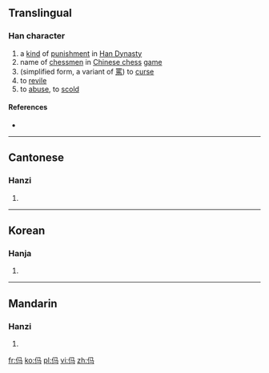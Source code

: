 ==Translingual==

===Han character===
{{Han char|rn=9|rad=人|as=03|sn=5|four=|canj=ONVM|ids=⿰[[亻]][[马]]}}

# a [[kind]] of [[punishment]] in [[w:Han Dynasty|Han Dynasty]]
# name of [[chessmen]] in [[Chinese chess]] [[game]]
# (simplified form, a variant of [[罵]]) to [[curse]]
# to [[revile]]
# to [[abuse]], to [[scold]]

====References====
* {{Han ref|kx=0094.051|uh=3437|ud=13367}}

----

==Cantonese==

===Hanzi===
{{yue-hanzi|jyut=[[maa6]]|y=ma6}}

# {{defn|lang=yue|sort=人03}}

----

==Korean==

===Hanja===
{{ko-hanja|hangeul=마|rv=ma|mr=ma|y=ma|eumhun=욕하다|ehrv=yokhada|ehmr=yokhada|ehy=yokhata}}

# {{defn|lang=ko|sort=人03}}

----

==Mandarin==

===Hanzi===
{{cmn-hanzi|pin=[[mǎ]] ([[ma3]]), [[mà]] ([[ma4]]), [[mián]] ([[mian2]])|wg=ma<sup>3</sup>, ma<sup>4</sup>, mien<sup>2</sup>}}

# {{defn|lang=cmn|sort=人03}}

[[fr:㐷]]
[[ko:㐷]]
[[pl:㐷]]
[[vi:㐷]]
[[zh:㐷]]
